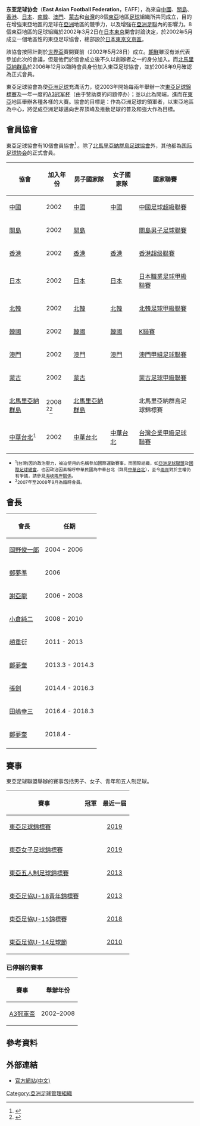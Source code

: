 {{NoteTA
|T=zh-hans:东亚足球协会; zh-cn:东亚足球联合会; zh-tw:東亞足球聯盟; zh-hk:東亞足球協會;
|1=zh-hans:东亚足球协会; zh-cn:东亚足球联合会; zh-tw:東亞足球聯盟; zh-hk:東亞足球協會;
|2=zh-hans:协会; zh-tw:聯盟; zh-hk:協會;
|3=zh-hans:朝鲜; zh-hant:北韓;
|4=zh:国际足球联合会; zh-hans:国际足球联合会; zh-hk:國際足球協會; zh-tw:國際足球總會;
}}
{{Infobox Organization
| name = 東亞足球聯盟
| image = EAFF crest.svg
| size = 200px
| caption =
| map = EAFF.PNG
| mcaption = 東亞足球聯盟成员
| motto =
| formation = 2002年5月28日
| type = 體育聯盟
| headquarters = {{flagicon|JPN}} [[日本|日本]][[東京|東京]][[文京區|文京區]]
| membership = 10个成员协会
| leader_title = 主席（會長）
| leader_name = {{flagicon|KOR}} [[鄭夢奎|鄭夢奎]]
| website = http://www.eaff.com
}}

'''东亚足球协会'''（'''East Asian Football Federation'''，EAFF），為來自[[中國足球協會|中國]]、[[關島足球協會|關島]]、[[香港足球總會|香港]]、[[日本足球協會|日本]]、[[韓國足球協會|南韓]]、[[澳門足球總會|澳門]]、[[蒙古足球協會|蒙古]]和[[中華民國足球協會|台灣]]的8個[[東亞|東亞]]地區[[足球|足球]]組織所共同成立，目的在增強東亞地區的足球在[[亞洲|亞洲]]地區的競爭力，以及增強在[[亞洲足聯|亞洲足聯]]內的影響力。8個東亞地區的足球組織於2002年3月2日在[[日本|日本]][[東京|東京]]開會討論決定，於2002年5月成立一個地區性的東亞足球協會，總部設於[[日本|日本]][[東京|東京]][[文京區|文京區]]。

該協會按照計劃於[[2002年世界盃|世界盃]]賽開賽前（2002年5月28日）成立。[[朝鮮|朝鮮]]雖沒有派代表參加此次的會議，但是他們於協會成立後不久以創辦者之一的身分加入。而[[北馬里亞納群島|北馬里亞納群島]]於2006年12月以臨時會員身份加入東亞足球協會，並於2008年9月確認為正式會員。

東亞足球協會為使[[亞洲|亞洲]][[足球|足球]]充滿活力，從2003年開始每兩年舉辦一次[[東亞足球錦標賽|東亞足球錦標賽]]及一年一度的[[A3冠军杯|A3冠军杯]]（由于赞助商的问题停办）；並以此為開端，進而在[[東亞|東亞]]地區舉辦各種各樣的大賽。協會的目標是：作為亞洲足球的領軍者，以東亞地區為中心，將促成亞洲足球邁向世界頂峰及推動足球的普及和強大作為目標。

==會員協會==
東亞足球協會有10個會員協會<ref>{{Cite web |url=http://www.eaff.com/10fa/index.html |title=EAFF - East Asian Football Federation Official Website - 10 Football Associations<!-- Bot generated title --> |access-date=2011-09-15 |archive-date=2018-07-17 |archive-url=https://web.archive.org/web/20180717041752/http://www.eaff.com/10fa/index.html |dead-url=no }}</ref> 。除了[[北馬里亞納群島足球協會|北馬里亞納群島足球協會]]外，其他都為[[国际足球协会|国际足球协会]]的正式會員。
{| class="wikitable"
|-
! 協會
! 加入年份
! 男子國家隊
! 女子國家隊
! 國家聯賽
|-
| {{flagicon|PRC}} [[中國足球協會|中國]]
| 2002
| [[中國國家足球隊|中國]]
| [[中國國家女子足球隊|中國]]
| [[中國足球超級聯賽|中國足球超級聯賽]]
|-
| {{flagicon|GUM}} [[關島足球協會|關島]]
| 2002
| [[關島足球代表隊|關島]]
| {{le|關島女子足球代表隊|Guam women%27s national football team|關島}}
| [[關島男子足球聯賽|關島男子足球聯賽]]
|-
| {{flagicon|HKG}} [[香港足球總會|香港]]
| 2002
| [[香港足球代表隊|香港]]
| [[香港女子足球代表隊|香港]]
| [[香港超级聯賽|香港超级聯賽]]
|-
| {{flagicon|JPN}} [[日本足球協會|日本]]
| 2002
| [[日本國家足球隊|日本]]
| [[日本國家女子足球隊|日本]]
| [[日本職業足球甲級聯賽|日本職業足球甲級聯賽]]
|-
| {{flagicon|PRK}} [[北韓足球協會|北韓]]
| 2002
| [[北韓國家足球隊|北韓]]
| [[北韓國家女子足球隊|北韓]]
| [[朝鮮足球甲級聯賽|北韓足球甲級聯賽]]
|-
| {{flagicon|KOR}} [[韓國足球協會|韓國]]
| 2002
| [[韓國國家足球隊|韓國]]
| [[韓國國家女子足球隊|韓國]]
| [[K聯賽|K聯賽]]
|-
| {{flagicon|MAC}} [[澳門足球總會|澳門]]
| 2002
| [[澳門足球代表隊|澳門]]
| [[澳門女子足球代表隊|澳門]]
| [[澳門甲組足球聯賽|澳門甲組足球聯賽]]
|-
| {{flagicon|MGL}} [[蒙古足球協會|蒙古]]
| 2002
| [[蒙古國家足球隊|蒙古]]
| {{le|蒙古國家女子足球隊|Mongolia women%27s national football team|蒙古}}
| [[蒙古足球甲級聯賽|蒙古足球甲級聯賽]]
|-
| {{flagicon|MNP}} [[北馬里亞納群島足球協會|北馬里亞納群島]]
| 2008 <sup>2</sup><ref>{{Cite web |url=http://www.eaff.com/10fa/fa10/index.html |title=EAFF - East Asian Football Federation Official Website - Northern Mariana Islands Football Association<!-- Bot generated title --> |access-date=2011-09-15 |archive-date=2013-09-20 |archive-url=https://web.archive.org/web/20130920191700/http://www.eaff.com/10fa/fa10/index.html |dead-url=no }}</ref>
| [[北馬里亞納群島足球代表隊|北馬里亞納群島]]
| {{le|北馬里亞納群島女子足球代表隊|Northern Mariana Islands women%27s national football team|北馬里亞納群島}}
| 北馬里亞納群島足球錦標賽
|-
| {{flagicon|TPE|football}} [[中華民國足球協會|中華台北]]<sup>1</sup>
| 2002
| [[中華台北男子足球代表隊|中華台北]]
| [[中華台北女子足球代表隊|中華台北]]
| [[台灣企業甲級足球聯賽|台灣企業甲級足球聯賽]]
|}

* <small><sup>1</sup>{{ROC}}(台灣)因{{PRC}}的政治壓力，被迫使用{{TPE}}的名稱參加國際運動賽事，而國際組織，如[[亞洲足球聯盟|亞洲足球聯盟]]及[[國際足球總會|國際足球總會]]，也因政治因素稱呼中華民國為中華台北（詳見[[中華台北|中華台北]]），至今[[兩岸|兩岸]]對於主權仍有爭議，請參見[[海峽兩岸關係|海峽兩岸關係]]。</small>
* <small><sup>2</sup>2007年至2008年9月為臨時會員。</small>

==會長==
{| class="wikitable"
! 會長
! 任期
|-
| {{flagicon|Japan}} [[岡野俊一郎|岡野俊一郎]]
| 2004 - 2006
|-
| {{flagicon|South Korea}} [[鄭夢準|鄭夢準]]
| 2006 
|-
| {{flagicon|China}} [[謝亞龍|謝亞龍]]
| 2006 - 2008
|-
| {{flagicon|Japan}} [[小倉純二|小倉純二]]
| 2008 - 2010
|-
| {{flagicon|South Korea}} [[趙重衍|趙重衍]]
| 2011 - 2013
|-
| {{flagicon|South Korea}} [[鄭夢奎|鄭夢奎]]
| 2013.3 - 2014.3
|-
| {{flagicon|China}} [[張劍|張劍]]
| 2014.4 - 2016.3
|-
| {{flagicon|Japan}} [[田嶋幸三|田嶋幸三]]
| 2016.4 - 2018.3 
|-
| {{flagicon|South Korea}} [[鄭夢奎|鄭夢奎]]
| 2018.4 -
|-
|}

==賽事==
東亞足球聯盟舉辦的賽事包括男子、女子、青年和五人制足球。
{| class="wikitable"
! 賽事
! 冠軍
! 最近一屆
|-
| [[東亞足球錦標賽|東亞足球錦標賽]]
| {{fb|KOR}}
|align=center| [[2019年東亞足球錦標賽|2019]]
|-
|[[東亞女子足球錦標賽|東亞女子足球錦標賽]]
| {{fbw|North Korea}}
|align=center| [[2019年東亞女子足球錦標賽|2019]]
|-
| [[東亞五人制足球錦標賽|東亞五人制足球錦標賽]]
| {{futsal|CHN}}
|align=center| [[2014年亞洲五人制足球錦標賽外圍賽#東亞|2013]]
|-
| [[東亞足協U-18青年錦標賽|東亞足協U-18青年錦標賽]]
| {{HKG}}
|align=center| [[2013年東亞足聯U-18青年錦標賽|2013]]
|-
| [[東亞足協U-15錦標賽|東亞足協U-15錦標賽]]
| {{fbu|18|JPN}} {{small|(A組)}}<br> {{fbu|18|KOR}} {{small|(B組)}}
|align=center| [[2018年東亞足協U-15錦標賽|2018]]
|-
| [[東亞足協U-14足球節|東亞足協U-14足球節]]
| {{fbu|14|KOR}}
|align=center| [[2010年東亞足聯U14足球節|2010]]
|}

===已停辦的賽事===
{| class="wikitable"
! 賽事
! 舉辦年份
|-
| [[A3冠軍盃|A3冠軍盃]]
| 2002–2008
|}

==參考資料==
{{reflist}}

==外部連結==
*[http://www.eaff.com/c/ 官方網站(中文)] {{Wayback|url=http://www.eaff.com/c/ |date=20150117021425 }}

{{EAFF teams}}
{{AFC teams}}
{{國際足球}}

[[Category:亞洲足球管理組織|Category:亞洲足球管理組織]]